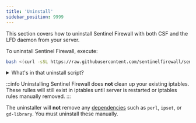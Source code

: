 ```yaml
---
title: 'Uninstall'
sidebar_position: 9999
---
```


This section covers how to uninstall Sentinel Firewall with both CSF and the LFD daemon from your server.

To uninstall Sentinel Firewall, execute: 

```bash
bash <(curl -sSL https://raw.githubusercontent.com/sentinelfirewall/sentinel/refs/heads/main/csf/uninstall.sh)
```


<details>

<summary>What's in that uninstall script?</summary>

It is always a good idea to inspect scripts before running them!

View file on Github: [uninstall.sh](https://raw.githubusercontent.com/sentinelfirewall/sentinel/refs/heads/main/csf/uninstall.sh)

</details>


:::info
Uninstalling Sentinel Firewall does **not** clean up your existing iptables. These rulles will still exist in iptables until server is restarted or iptables rules manually removed.
:::


The uninstaller will **not** remove any [dependencies](/docs/requirements/#dependencies) such as `perl`, `ipset`, or `gd-library`. You must uninstall these manually.
